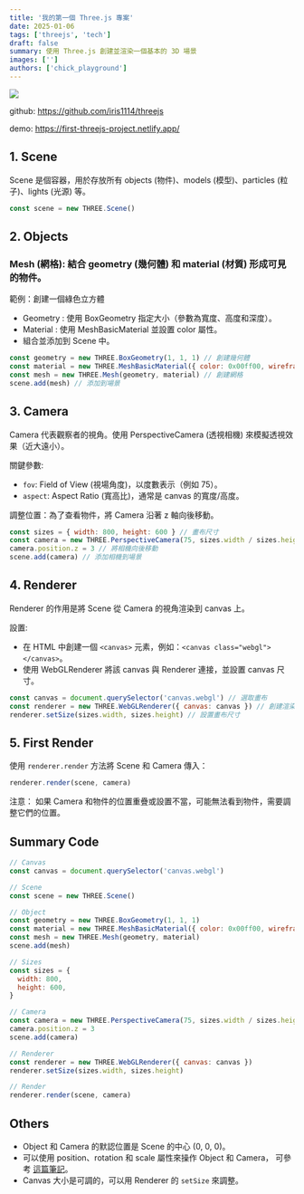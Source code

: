 ```yaml
---
title: '我的第一個 Three.js 專案'
date: 2025-01-06
tags: ['threejs', 'tech']
draft: false
summary: 使用 Three.js 創建並渲染一個基本的 3D 場景
images: ['']
authors: ['chick_playground']
---
```


![](/static/images/threejs/first-threejs-project.png)

github: https://github.com/iris1114/threejs

demo: https://first-threejs-project.netlify.app/

## 1. Scene

Scene 是個容器，用於存放所有 objects (物件)、models (模型)、particles (粒子)、lights (光源) 等。

```javascript
const scene = new THREE.Scene()
```

## 2. Objects

### Mesh (網格): 結合 geometry (幾何體) 和 material (材質) 形成可見的物件。

範例：創建一個綠色立方體

- Geometry : 使用 BoxGeometry 指定大小（參數為寬度、高度和深度）。
- Material : 使用 MeshBasicMaterial 並設置 color 屬性。
- 組合並添加到 Scene 中。

```javascript
const geometry = new THREE.BoxGeometry(1, 1, 1) // 創建幾何體
const material = new THREE.MeshBasicMaterial({ color: 0x00ff00, wireframe: true }) // 綠色及線框
const mesh = new THREE.Mesh(geometry, material) // 創建網格
scene.add(mesh) // 添加到場景
```

## 3. Camera

Camera 代表觀察者的視角。使用 PerspectiveCamera (透視相機) 來模擬透視效果（近大遠小）。

關鍵參數:

- `fov`: Field of View (視場角度)，以度數表示（例如 75）。
- `aspect`: Aspect Ratio (寬高比)，通常是 canvas 的寬度/高度。

調整位置：為了查看物件，將 Camera 沿著 z 軸向後移動。

```javascript
const sizes = { width: 800, height: 600 } // 畫布尺寸
const camera = new THREE.PerspectiveCamera(75, sizes.width / sizes.height)
camera.position.z = 3 // 將相機向後移動
scene.add(camera) // 添加相機到場景
```

## 4. Renderer

Renderer 的作用是將 Scene 從 Camera 的視角渲染到 canvas 上。

設置:

- 在 HTML 中創建一個 `<canvas>` 元素，例如：`<canvas class="webgl"></canvas>`。
- 使用 WebGLRenderer 將該 canvas 與 Renderer 連接，並設置 canvas 尺寸。

```javascript
const canvas = document.querySelector('canvas.webgl') // 選取畫布
const renderer = new THREE.WebGLRenderer({ canvas: canvas }) // 創建渲染器
renderer.setSize(sizes.width, sizes.height) // 設置畫布尺寸
```

## 5. First Render

使用 `renderer.render` 方法將 Scene 和 Camera 傳入：

```javascript
renderer.render(scene, camera)
```

注意：
如果 Camera 和物件的位置重疊或設置不當，可能無法看到物件，需要調整它們的位置。

## Summary Code

```javascript
// Canvas
const canvas = document.querySelector('canvas.webgl')

// Scene
const scene = new THREE.Scene()

// Object
const geometry = new THREE.BoxGeometry(1, 1, 1)
const material = new THREE.MeshBasicMaterial({ color: 0x00ff00, wireframe: true })
const mesh = new THREE.Mesh(geometry, material)
scene.add(mesh)

// Sizes
const sizes = {
  width: 800,
  height: 600,
}

// Camera
const camera = new THREE.PerspectiveCamera(75, sizes.width / sizes.height)
camera.position.z = 3
scene.add(camera)

// Renderer
const renderer = new THREE.WebGLRenderer({ canvas: canvas })
renderer.setSize(sizes.width, sizes.height)

// Render
renderer.render(scene, camera)
```

## Others

- Object 和 Camera 的默認位置是 Scene 的中心 (0, 0, 0)。
- 可以使用 position、rotation 和 scale 屬性來操作 Object 和 Camera， 可參考 [這篇筆記](https://irisjustdoit.cc/blog/threejs/transform)。
- Canvas 大小是可調的，可以用 Renderer 的 `setSize` 來調整。
